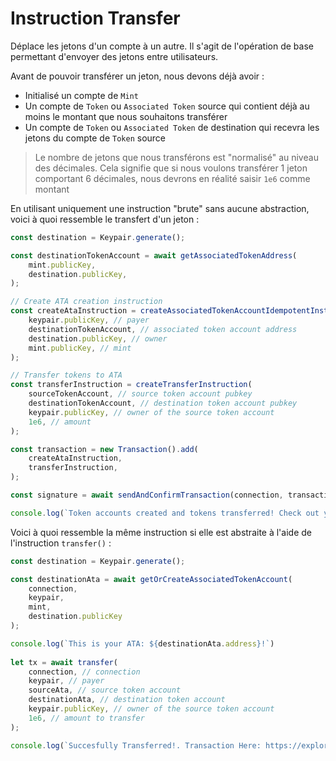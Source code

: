 
# Instruction Transfer

Déplace les jetons d'un compte à un autre. Il s'agit de l'opération de base permettant d'envoyer des jetons entre utilisateurs.

Avant de pouvoir transférer un jeton, nous devons déjà avoir :
- Initialisé un compte de `Mint`
- Un compte de `Token` ou `Associated Token` source qui contient déjà au moins le montant que nous souhaitons transférer
- Un compte de `Token` ou `Associated Token` de destination qui recevra les jetons du compte de `Token` source

> Le nombre de jetons que nous transférons est "normalisé" au niveau des décimales. Cela signifie que si nous voulons transférer 1 jeton comportant 6 décimales, nous devrons en réalité saisir `1e6` comme montant

<ArticleSection name="Instruction Brute" id="raw-instruction" level="h2" />

En utilisant uniquement une instruction "brute" sans aucune abstraction, voici à quoi ressemble le transfert d'un jeton :

```ts
const destination = Keypair.generate();

const destinationTokenAccount = await getAssociatedTokenAddress(
    mint.publicKey,
    destination.publicKey,
);

// Create ATA creation instruction
const createAtaInstruction = createAssociatedTokenAccountIdempotentInstruction(
    keypair.publicKey, // payer
    destinationTokenAccount, // associated token account address
    destination.publicKey, // owner
    mint.publicKey, // mint
);

// Transfer tokens to ATA 
const transferInstruction = createTransferInstruction(
    sourceTokenAccount, // source token account pubkey
    destinationTokenAccount, // destination token account pubkey
    keypair.publicKey, // owner of the source token account
    1e6, // amount
);

const transaction = new Transaction().add(
    createAtaInstruction,
    transferInstruction,
);

const signature = await sendAndConfirmTransaction(connection, transaction, [keypair]);

console.log(`Token accounts created and tokens transferred! Check out your TX here: https://explorer.solana.com/tx/${signature}?cluster=devnet`);
```

<ArticleSection name="Instruction Abstraite" id="abstracted-instruction" level="h2" />

Voici à quoi ressemble la même instruction si elle est abstraite à l'aide de l'instruction `transfer()` :

```ts
const destination = Keypair.generate();

const destinationAta = await getOrCreateAssociatedTokenAccount(
    connection,
    keypair,
    mint,
    destination.publicKey
);

console.log(`This is your ATA: ${destinationAta.address}!`)
  
let tx = await transfer(
    connection, // connection
    keypair, // payer
    sourceAta, // source token account
    destinationAta, // destination token account
    keypair.publicKey, // owner of the source token account
    1e6, // amount to transfer
);

console.log(`Succesfully Transferred!. Transaction Here: https://explorer.solana.com/tx/${tx}?cluster=devnet`)
```

<ArticleSection name="Instruction Vérifiée" id="checked-instruction" level="h2" />
